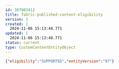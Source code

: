 ---
id: 307003412
title: fabric-published-content-eligibility
version: 1
created: |
  2024-11-06 15:13:48.771
updated: |
  2024-11-06 15:13:48.771
status: current
type: CustomContentEntityObject
---

```json
{"eligibility":"SUPPORTED","entityVersion":"97"}
```
